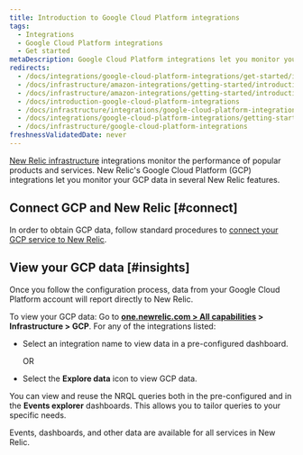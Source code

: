 ```yaml
---
title: Introduction to Google Cloud Platform integrations
tags:
  - Integrations
  - Google Cloud Platform integrations
  - Get started
metaDescription: Google Cloud Platform integrations let you monitor your GCP data in New Relic.
redirects:
  - /docs/integrations/google-cloud-platform-integrations/get-started/introduction-google-cloud-platform-integrations
  - /docs/infrastructure/amazon-integrations/getting-started/introduction-google-cloud-playform-integrations
  - /docs/infrastructure/amazon-integrations/getting-started/introduction-google-cloud-platform-integrations
  - /docs/introduction-google-cloud-platform-integrations
  - /docs/infrastructure/integrations/google-cloud-platform-integrations
  - /docs/integrations/google-cloud-platform-integrations/getting-started/introduction-google-cloud-platform-integrations
  - /docs/infrastructure/google-cloud-platform-integrations
freshnessValidatedDate: never
---
```


[New Relic infrastructure](/docs/infrastructure/new-relic-infrastructure/getting-started/introduction-new-relic-infrastructure) integrations monitor the performance of popular products and services. New Relic's Google Cloud Platform (GCP) integrations let you monitor your GCP data in several New Relic features.

## Connect GCP and New Relic [#connect]

In order to obtain GCP data, follow standard procedures to [connect your GCP service to New Relic](/docs/infrastructure/gcp-integrations).

## View your GCP data [#insights]

Once you follow the configuration process, data from your Google Cloud Platform account will report directly to New Relic.

To view your GCP data: Go to **[one.newrelic.com > All capabilities](https://one.newrelic.com/all-capabilities) > Infrastructure > GCP**. For any of the integrations listed:

* Select an integration name to view data in a pre-configured dashboard.

  OR
* Select the **Explore data** <Icon name="fe-database"/>
  icon to view GCP data.

You can view and reuse the NRQL queries both in the pre-configured <InlinePopover type="dashboards" /> and in the **Events explorer** dashboards. This allows you to tailor queries to your specific needs.

Events, dashboards, and other data are available for all services in New Relic.
